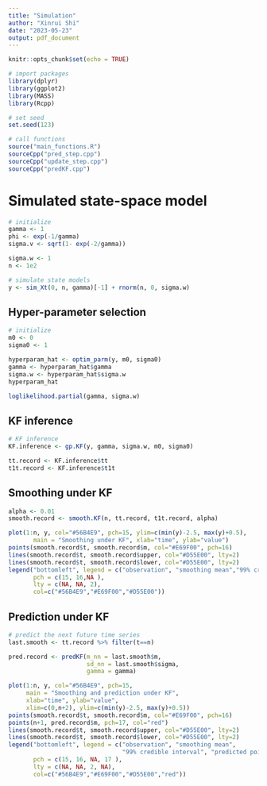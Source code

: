 ```yaml
---
title: "Simulation"
author: "Xinrui Shi"
date: "2023-05-23"
output: pdf_document
---
```


```r
knitr::opts_chunk$set(echo = TRUE)

# import packages
library(dplyr)
library(ggplot2)
library(MASS)
library(Rcpp)

# set seed
set.seed(123)

# call functions
source("main_functions.R")
sourceCpp("pred_step.cpp")
sourceCpp("update_step.cpp")
sourceCpp("predKF.cpp")
```

# Simulated state-space model

```r
# initialize
gamma <- 1
phi <- exp(-1/gamma)
sigma.v <- sqrt(1- exp(-2/gamma))

sigma.w <- 1
n <- 1e2

# simulate state models
y <- sim_Xt(0, n, gamma)[-1] + rnorm(n, 0, sigma.w)
```

## Hyper-parameter selection


```r
# initialize
m0 <- 0
sigma0 <- 1

hyperparam_hat <- optim_parm(y, m0, sigma0)
gamma <- hyperparam_hat$gamma
sigma.w <- hyperparam_hat$sigma.w
hyperparam_hat
```


```r
loglikelihood.partial(gamma, sigma.w)
```

## KF inference

```r
# KF inference
KF.inference <- gp.KF(y, gamma, sigma.w, m0, sigma0)

tt.record <- KF.inference$tt
t1t.record <- KF.inference$t1t
```

## Smoothing under KF 

```r
alpha <- 0.01
smooth.record <- smooth.KF(n, tt.record, t1t.record, alpha)
```


```r

plot(1:n, y, col="#56B4E9", pch=15, ylim=c(min(y)-2.5, max(y)+0.5),
       main = "Smoothing under KF", xlab="time", ylab="value")
points(smooth.record$t, smooth.record$m, col="#E69F00", pch=16)
lines(smooth.record$t, smooth.record$upper, col="#D55E00", lty=2)
lines(smooth.record$t, smooth.record$lower, col="#D55E00", lty=2)
legend("bottomleft", legend = c("observation", "smoothing mean","99% credible interval"), 
       pch = c(15, 16,NA ), 
       lty = c(NA, NA, 2),
       col=c("#56B4E9","#E69F00","#D55E00"))
```

## Prediction under KF

```r
# predict the next future time series
last.smooth <- tt.record %>% filter(t==n)

pred.record <- predKF(m_nn = last.smooth$m, 
                      sd_nn = last.smooth$sigma, 
                      gamma = gamma)
```


```r
plot(1:n, y, col="#56B4E9", pch=15,
     main = "Smoothing and prediction under KF", 
     xlab="time", ylab="value", 
     xlim=c(0,n+2), ylim=c(min(y)-2.5, max(y)+0.5))
points(smooth.record$t, smooth.record$m, col="#E69F00", pch=16)
points(n+1, pred.record$m, pch=17, col="red")
lines(smooth.record$t, smooth.record$upper, col="#D55E00", lty=2)
lines(smooth.record$t, smooth.record$lower, col="#D55E00", lty=2)
legend("bottomleft", legend = c("observation", "smoothing mean",
                                "99% credible interval", "predicted point"), 
       pch = c(15, 16, NA, 17 ), 
       lty = c(NA, NA, 2, NA),
       col=c("#56B4E9","#E69F00","#D55E00","red"))
```





